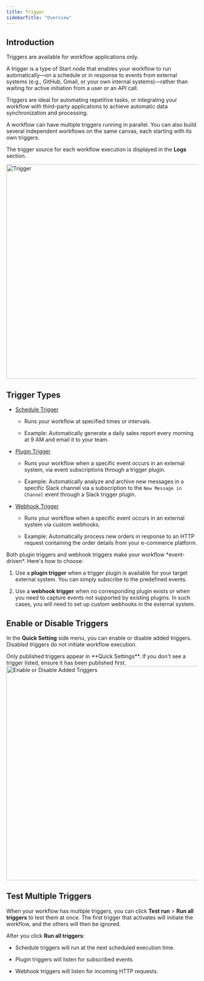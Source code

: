 ```yaml
---
title: Trigger
sidebarTitle: "Overview"
---
```


## Introduction

<Info>
  Triggers are available for workflow applications only.
</Info>

A trigger is a type of Start node that enables your workflow to run automatically—on a schedule or in response to events from external systems (e.g., GitHub, Gmail, or your own internal systems)—rather than waiting for active initiation from a user or an API call.

Triggers are ideal for automating repetitive tasks, or integrating your workflow with third-party applications to achieve automatic data synchronization and processing.

A workflow can have multiple triggers running in parallel. You can also build several independent workflows on the same canvas, each starting with its own triggers. 

The trigger source for each workflow execution is displayed in the **Logs** section.

<img src="/images/trigger.png" alt="Trigger" width="563" />

## Trigger Types

- [Schedule Trigger](/en/guides/workflow/node/schedule-trigger)

  - Runs your workflow at specified times or intervals.

  - Example: Automatically generate a daily sales report every morning at 9 AM and email it to your team.

- [Plugin Trigger](/en/guides/workflow/node/plugin-trigger)

  - Runs your workflow when a specific event occurs in an external system, via event subscriptions through a trigger plugin.

  - Example: Automatically analyze and archive new messages in a specific Slack channel via a subscription to the `New Message in Channel` event through a Slack trigger plugin.

- [Webhook Trigger](/en/guides/workflow/node/webhook-trigger)

  - Runs your workflow when a specific event occurs in an external system via custom webhooks.
  
  - Example: Automatically process new orders in response to an HTTP request containing the order details from your e-commerce platform.

<Tip>
  Both plugin triggers and webhook triggers make your workflow *event-driven*. Here's how to choose:

  1. Use a **plugin trigger** when a trigger plugin is available for your target external system. You can simply subscribe to the predefined events.

  2. Use a **webhook trigger** when no corresponding plugin exists or when you need to capture events not supported by existing plugins. In such cases, you will need to set up custom webhooks in the external system.
</Tip>

## Enable or Disable Triggers

In the **Quick Setting** side menu, you can enable or disable added triggers. Disabled triggers do not initiate workflow execution.

<Info>
  Only published triggers appear in **Quick Settings**. If you don't see a trigger listed, ensure it has been published first.
</Info>

<img src="/images/enable_disable_added_trigger.png" alt="Enable or Disable Added Triggers" width="563" />

## Test Multiple Triggers

When your workflow has multiple triggers, you can click **Test run** > **Run all triggers** to test them at once. The first trigger that activates will initiate the workflow, and the others will then be ignored.

After you click **Run all triggers**:

- Schedule triggers will run at the next scheduled execution time.

- Plugin triggers will listen for subscribed events.

- Webhook triggers will listen for incoming HTTP requests.